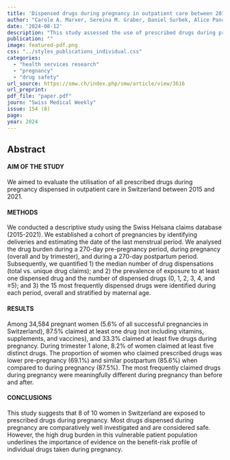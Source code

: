 ```yaml
---
title: 'Dispensed drugs during pregnancy in outpatient care between 2015 and 2021 in Switzerland: a retrospective analysis of Swiss healthcare claims data'
author: "Carole A. Marxer, Sereina M. Graber, Daniel Surbek, Alice Panchaud, Christoph R. Meier, Julia Spoendlin"
date: '2024-08-12'
description: "This study assessed the use of prescribed drugs during pregnancy in Switzerland between 2015 and 2021 using data from the Helsana claims database. It found that almost 90% of pregnant women claimed at least one drug (excluding vitamins and vaccines), with one third claiming at least five distinct drugs during pregnancy. The study highlights that while most drugs used during pregnancy are well-researched and considered safe, the high drug burden in pregnant women emphasizes the need for robust evidence on the benefit-risk profile of medications taken during this vulnerable period."
publication: ""
image: featured-pdf.png
css: "../styles_publications_individual.css"
categories:
  - "health services research"
  - "pregnancy"
  - "drug safety"
url_source: https://smw.ch/index.php/smw/article/view/3616
url_preprint:
pdf_file: "paper.pdf"
journ: "Swiss Medical Weekly"
issue: 154 (8)
page: 
year: 2024
---
```


## Abstract

#### AIM OF THE STUDY

We aimed to evaluate the utilisation of all prescribed drugs during pregnancy dispensed in outpatient care in Switzerland between 2015 and 2021.

#### METHODS

We conducted a descriptive study using the Swiss Helsana claims database (2015-2021). We established a cohort of pregnancies by identifying deliveries and estimating the date of the last menstrual period. We analysed the drug burden during a 270-day pre-pregnancy period, during pregnancy (overall and by trimester), and during a 270-day postpartum period. Subsequently, we quantified 1) the median number of drug dispensations (total vs. unique drug claims); and 2) the prevalence of exposure to at least one dispensed drug and the number of dispensed drugs (0, 1, 2, 3, 4, and ≥5); and 3) the 15 most frequently dispensed drugs were identified during each period, overall and stratified by maternal age.

#### RESULTS

Among 34,584 pregnant women (5.6% of all successful pregnancies in Switzerland), 87.5% claimed at least one drug (not including vitamins, supplements, and vaccines), and 33.3% claimed at least five drugs during pregnancy. During trimester 1 alone, 8.2% of women claimed at least five distinct drugs. The proportion of women who claimed prescribed drugs was lower pre-pregnancy (69.1%) and similar postpartum (85.6%) when compared to during pregnancy (87.5%). The most frequently claimed drugs during pregnancy were meaningfully different during pregnancy than before and after.

#### CONCLUSIONS

This study suggests that 8 of 10 women in Switzerland are exposed to prescribed drugs during pregnancy. Most drugs dispensed during pregnancy are comparatively well investigated and are considered safe. However, the high drug burden in this vulnerable patient population underlines the importance of evidence on the benefit-risk profile of individual drugs taken during pregnancy.
